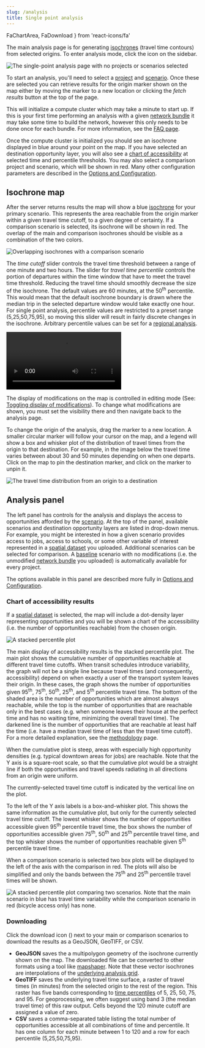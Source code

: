 ```yaml
---
slug: /analysis
title: Single point analysis
---
```


  FaChartArea,
  FaDownload
} from 'react-icons/fa'


The main analysis page is for generating [isochrones](/glossary#isochrone) (travel time contours) from selected origins. To enter analysis mode, click the <FaChartArea /> icon on the sidebar. 

<Image
  alt='The single-point analysis page with no projects or scenarios selected'
  src='/img/analysis-default-settings.png'
/>

To start an analysis, you'll need to select a [project](/glossary#project) and [scenario](/glossary#scenario). Once these are selected you can retrieve results for the origin marker shown on the map either by moving the marker to a new location or clicking the *fetch results* button at the top of the page. 

This will initialize a compute cluster which may take a minute to start up. 
If this is your first time performing an analysis with a given [network bundle](/glossary#network-bundle) it may take some time to build the network, however this only needs to be done once for each bundle. For more information, see the [FAQ page](/learn-more/faq#why-the-wait).

Once the compute cluster is initialized you should see an isochrone displayed in blue around your point on the map. If you have selected an destination opportunity layer, you will also see a [chart of accessibility](#accessibility-chart) at selected time and percentile thresholds. You may also select a comparison project and scenario, which will be shown in red.
Many other configuration parameters are described in the [Options and Configuration](/analysis/configuration).

## Isochrone map

After the server returns results the map will show a blue [isochrone](/glossary#isochrone) for your primary scenario. This represents the area reachable from the origin marker within a given travel time cutoff, to a given degree of certainty. If a comparison scenario is selected, its isochrone will be shown in red. The overlap of the main and comparison isochrones should be visible as a combination of the two colors.

<Image 
  src='/img/overlapping-isochrones.png' 
  alt='Overlapping isochrones with a comparison scenario'
/>

The *time cutoff* slider controls the travel time threshold between a range of one minute and two hours. The slider for *travel time percentile* controls the portion of departures within the time window that have to meet the travel time threshold. 
Reducing the travel time should smoothly decrease the size of the isochrone. 
The default values are 60 minutes, at the 50<sup>th</sup> percentile. This would mean that the default isochrone boundary is drawn where the median trip in the selected departure window would take exactly one hour. 
For single point analysis, percentile values are restricted to a preset range (5,25,50,75,95), so moving this slider will result in fairly discrete changes in the isochrone. Arbitrary percentile values can be set for a [regional analysis](/analysis/regional). 

<Video 
  alt='Testing different travel time cutoffs, percentiles, and origins'
  src='/travel-time-slider.m4v' 
/>

The display of modifications on the map is controlled in editing mode (See: [Toggling display of modifications](/edit-scenario/usage#toggle-mod-display)). To change what modifications are shown, you must set the visibility there and then navigate back to the analysis page. 

To change the origin of the analysis, drag the marker to a new location. A smaller circular marker will follow your cursor on the map, and a legend will show a box and whisker plot of the distribution of travel times from the origin to that destination. For example, in the image below the travel time varies between about 30 and 50 minutes depending on when one departs. Click on the map to pin the destination marker, and click on the marker to unpin it. 

<Image 
  src='/img/destination-travel-time-distribution.png' 
  alt='The travel time distribution from an origin to a destination'
/>

## Analysis panel

The left panel has controls for the analysis and displays the access to opportunities afforded by the [scenario](/glossary#scenario). At the top of the panel, available scenarios and destination opportunity layers are listed in drop-down menus. For example, you might be interested in how a given scenario provides access to jobs, access to schools, or some other variable of interest represented in a [spatial dataset](/glossary#spatial-dataset) you uploaded.
Additional scenarios can be selected for comparison. A [baseline](/glossary#baseline-network) scenario with no modifications (i.e. the unmodified [network bundle](/glossary#network-bundle) you uploaded) is automatically available for every project.

The options available in this panel are described more fully in [Options and Configuration](/analysis/configuration).

### Chart of accessibility results

If a [spatial dataset](/glossary#spatial-dataset) is selected, the map will include a dot-density layer representing opportunities and you will be shown a chart of the accessibility (i.e. the number of opportunities reachable) from the chosen origin.

<Image 
  src='/img/analysis-stacked-percentile.png' 
  alt='A stacked percentile plot'
/>

The main display of accessibility results is the stacked percentile plot. The main plot shows the cumulative number of opportunities reachable at different travel time cutoffs. When transit schedules introduce variability, the graph will not be a single line because travel times (and consequently, accessibility) depend on when exactly a user of the transport system leaves their origin. In these cases, the graph shows the number of opportunities given 95<sup>th</sup>, 75<sup>th</sup>, 50<sup>th</sup>, 25<sup>th</sup>, and 5<sup>th</sup> percentile travel time. The bottom of the shaded area is the number of opportunities which are almost always reachable, while the top is the number of opportunities that are reachable only in the best cases (e.g. when someone leaves their house at the perfect time and has no waiting time, minimizing the overall travel time). The darkened line is the number of opportunities that are reachable at least half the time (i.e. have a median travel time of less than the travel time cutoff). For a more detailed explanation, see the [methodology](/analysis/methodology) page.

When the cumulative plot is steep, areas with especially high opportunity densities (e.g. typical downtown areas for jobs) are reachable. Note that the Y axis is a square-root scale, so that the cumulative plot would be a straight line if both the opportunities and travel speeds radiating in all directions from an origin were uniform.

The currently-selected travel time cutoff is indicated by the vertical line on the plot.

To the left of the Y axis labels is a box-and-whisker plot. This shows the same information as the cumulative plot, but only for the currently selected travel time cutoff. The lowest whisker shows the number of opportunities accessible given 95<sup>th</sup> percentile travel time, the box shows the number of opportunities accessible given 75<sup>th</sup>, 50<sup>th</sup> and 25<sup>th</sup> percentile travel time, and the top whisker shows the number of opportunities reachable given 5<sup>th</sup> percentile travel time.

When a comparison scenario is selected two box plots will be displayed to the left of the axis with the comparison in red. The plots will also be simplified and only the bands between the 75<sup>th</sup> and 25<sup>th</sup> percentile travel times will be shown.

<Image 
  src='/img/stacked-percentile-comparison.png' 
  alt='A stacked percentile plot comparing two scenarios. Note that the main scenario in blue has travel time variability while the comparison scenario in red (bicycle access only) has none.'
/>

### Downloading

Click the download icon (<FaDownload />) next to your main or comparison scenarios to download the results as a GeoJSON, GeoTIFF, or CSV. 

- **GeoJSON** saves the a multipolygon geometry of the isochrone currently shown on the map. The downloaded file can be converted to other formats using a tool like [mapshaper](http://mapshaper.org). Note that these vector isochrones are interpolations of the [underlying analysis grid](/analysis/methodology#spatial-resolution).
- **GeoTIFF** saves the underlying travel time surface, a raster of travel times (in minutes) from the selected origin to the rest of the region. This raster has five bands corresponding to [time percentiles](/analysis/methodology#time-percentile) of 5, 25, 50, 75, and 95. For geoprocessing, we often suggest using band 3 (the median travel time) of this raw output. Cells beyond the 120 minute cutoff are assigned a value of zero. 
- **CSV** saves a comma-separated table listing the total number of opportunities accessible at all combinations of time and percentile. It has one column for each minute between 1 to 120 and a row for each percentile (5,25,50,75,95).
